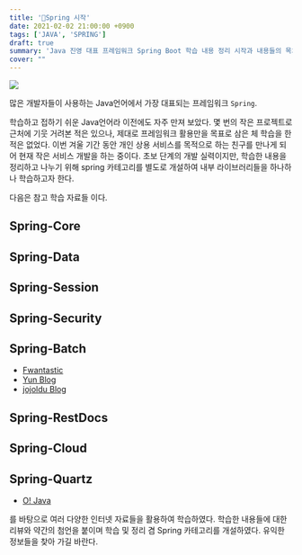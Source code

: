 ```yaml
---
title: '💼Spring 시작'
date: 2021-02-02 21:00:00 +0900
tags: ['JAVA', 'SPRING']
draft: true
summary: 'Java 진영 대표 프레임워크 Spring Boot 학습 내용 정리 시작과 내용들의 목차 정리'
cover: ""
---
```

<img src="https://upload.wikimedia.org/wikipedia/commons/4/44/Spring_Framework_Logo_2018.svg"></img>

많은 개발자들이 사용하는 Java언어에서 가장 대표되는 프레임워크 ```Spring```.

학습하고 접하기 쉬운 Java언어라 이전에도 자주 만져 보았다. 몇 번의 작은 프로젝트로 근처에 기웃 거려본 적은 있으나, 제대로 프레임워크 활용만을 목표로 삼은 체 학습을 한 적은 없었다. 이번 겨울 기간 동안 개인 상용 서비스를 목적으로 하는 친구를 만나게 되어 현재 작은 서비스 개발을 하는 중이다. 초보 단계의 개발 실력이지만, 학습한 내용을 정리하고 나누기 위해 spring 카테고리를 별도로 개설하여 내부 라이브러리들을 하나하나 학습하고자 한다.

다음은 참고 학습 자료들 이다.

## Spring-Core

## Spring-Data

## Spring-Session

## Spring-Security

## Spring-Batch
  - [Fwantastic](https://www.fwantastic.com/p/spring-batch.html)
  - [Yun Blog](https://cheese10yun.github.io/spring-batch-basic/)
  - [jojoldu Blog](https://jojoldu.tistory.com/category/Spring%20Batch)

## Spring-RestDocs

## Spring-Cloud

## Spring-Quartz
  - [O! Java](https://ojava.tistory.com/128)


를 바탕으로 여러 다양한 인터넷 자료들을 활용하여 학습하였다. 학습한 내용들에 대한 리뷰와 약간의 첨언을 붙이며 학습 및 정리 겸 Spring 카테고리를 개설하였다. 유익한 정보들을 찾아 가길 바란다.